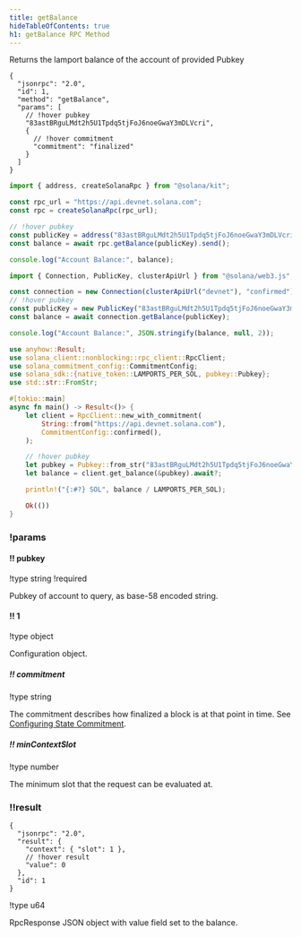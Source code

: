 ```yaml
---
title: getBalance
hideTableOfContents: true
h1: getBalance RPC Method
---
```


Returns the lamport balance of the account of provided Pubkey

<APIMethod>

```jsonc !!request curl
{
  "jsonrpc": "2.0",
  "id": 1,
  "method": "getBalance",
  "params": [
    // !hover pubkey
    "83astBRguLMdt2h5U1Tpdq5tjFoJ6noeGwaY3mDLVcri",
    {
      // !hover commitment
      "commitment": "finalized"
    }
  ]
}
```

```ts !!request title="Kit"
import { address, createSolanaRpc } from "@solana/kit";

const rpc_url = "https://api.devnet.solana.com";
const rpc = createSolanaRpc(rpc_url);

// !hover pubkey
const publicKey = address("83astBRguLMdt2h5U1Tpdq5tjFoJ6noeGwaY3mDLVcri");
const balance = await rpc.getBalance(publicKey).send();

console.log("Account Balance:", balance);
```

```ts !!request title="web3.js"
import { Connection, PublicKey, clusterApiUrl } from "@solana/web3.js";

const connection = new Connection(clusterApiUrl("devnet"), "confirmed");
// !hover pubkey
const publicKey = new PublicKey("83astBRguLMdt2h5U1Tpdq5tjFoJ6noeGwaY3mDLVcri");
const balance = await connection.getBalance(publicKey);

console.log("Account Balance:", JSON.stringify(balance, null, 2));
```

```rs !!request title="Rust"
use anyhow::Result;
use solana_client::nonblocking::rpc_client::RpcClient;
use solana_commitment_config::CommitmentConfig;
use solana_sdk::{native_token::LAMPORTS_PER_SOL, pubkey::Pubkey};
use std::str::FromStr;

#[tokio::main]
async fn main() -> Result<()> {
    let client = RpcClient::new_with_commitment(
        String::from("https://api.devnet.solana.com"),
        CommitmentConfig::confirmed(),
    );

    // !hover pubkey
    let pubkey = Pubkey::from_str("83astBRguLMdt2h5U1Tpdq5tjFoJ6noeGwaY3mDLVcri")?;
    let balance = client.get_balance(&pubkey).await?;

    println!("{:#?} SOL", balance / LAMPORTS_PER_SOL);

    Ok(())
}
```

### !params

#### !! pubkey

!type string
!required

Pubkey of account to query, as base-58 encoded string.

#### !! 1

!type object

Configuration object.

##### !! commitment

!type string

The commitment describes how finalized a block is at that point in time. See
[Configuring State Commitment](/docs/rpc#configuring-state-commitment).

##### !! minContextSlot

!type number

The minimum slot that the request can be evaluated at.

### !!result

```jsonc !response
{
  "jsonrpc": "2.0",
  "result": {
    "context": { "slot": 1 },
    // !hover result
    "value": 0
  },
  "id": 1
}
```

!type u64

RpcResponse JSON object with value field set to the balance.

</APIMethod>
